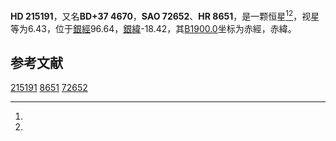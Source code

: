 {{Starbox begin
| name = HD 215191
}}
{{Starbox observe
| epoch = [[J2000.0|J2000.0]]
| constell = {{星座名待查}}<ref name=SIMBAD>{{cite web
 | url=http://simbad.u-strasbg.fr/simbad/sim-id?Ident=HR+8651
 | title=Pulsating variable Star
 | publisher=Centre de Données astronomiques de Strasbourg
 | work=SIMBAD
 | accessdate=2012-07-13
 | archive-date=2016-03-16
 | archive-url=https://web.archive.org/web/20160316210104/http://simbad.u-strasbg.fr/simbad/sim-id?Ident=HR+8651
 | dead-url=no
 }}</ref><ref name=DATA>{{cite web
 | url=http://vizier.u-strasbg.fr/viz-bin/VizieR-5?-out.add=.&-source=5050&-corr=PK=HR&-out.max=9999&HR=8651
 | title=VizieR Detailed Page
 | accessdate=2012-07-13
 | archive-date=2016-03-05
 | archive-url=https://web.archive.org/web/20160305050357/http://vizier.u-strasbg.fr/viz-bin/VizieR-5?-out.add=.&-source=5050&-corr=PK=HR&-out.max=9999&HR=8651
 | dead-url=no
 }}</ref>
| 星官 = 
| ra = {{RA|22|42|55.5}}<ref name=SIMBAD /><ref name=DATA />
| dec = {{DEC|+37|48|10}}<ref name=SIMBAD /><ref name=DATA />
| appmag_v = 6.43<ref name=SIMBAD /><ref name=DATA />
}}
{{Starbox character
| class = B1V<ref name=SIMBAD /><ref name=DATA />
| b-v = -0.09<ref name=SIMBAD /><ref name=DATA />
| u-b = -0.81<ref name=SIMBAD /><ref name=DATA />
| r-i = <ref name=SIMBAD /><ref name=DATA />
| variable = 
}}
{{Starbox astrometry
| radial_v = -0.81
| prop_mo_ra = -18
| parallax = 
| p_error = 
}}
{{Starbox catalog
| names =BD+37 4670，[[SAO星表|SAO]] 72652，[[HD星表|HD]] 215191，[[HR星表|HR]] 8651}}
{{Starbox reference |Simbad=HR+8651}}
{{Starbox end}}

'''HD 215191'''，又名'''BD+37 4670'''，'''SAO 72652'''、'''HR 8651'''，是一颗恒星<ref name=SIMBAD /><ref name=DATA />，视星等为6.43，位于[[銀道座標系|銀經]]96.64，[[銀道座標系|銀緯]]-18.42，其[[B1900.0|B1900.0]]坐标为赤經{{RA|22|38|22.9}}，赤緯{{DEC|+37|-18.42|45}}。

== 参考文献 ==
{{reflist}}

{{star-stub}}

[[Category:HD和HDE天體|215191]]
[[Category:HR天體|8651]]
[[Category:SAO天體|72652]]